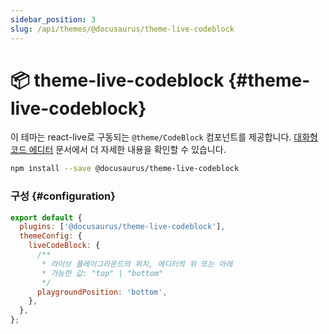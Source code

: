 ```yaml
---
sidebar_position: 3
slug: /api/themes/@docusaurus/theme-live-codeblock
---
```


# 📦 theme-live-codeblock {#theme-live-codeblock}

이 테마는 react-live로 구동되는 `@theme/CodeBlock` 컴포넌트를 제공합니다. [대화형 코드 에디터](../../guides/markdown-features/markdown-features-code-blocks.mdx#interactive-code-editor) 문서에서 더 자세한 내용을 확인할 수 있습니다.

```bash npm2yarn
npm install --save @docusaurus/theme-live-codeblock
```

### 구성 {#configuration}

```js title="docusaurus.config.js"
export default {
  plugins: ['@docusaurus/theme-live-codeblock'],
  themeConfig: {
    liveCodeBlock: {
      /**
       * 라이브 플레이그라운드의 위치, 에디터의 위 또는 아래
       * 가능한 값: "top" | "bottom"
       */
      playgroundPosition: 'bottom',
    },
  },
};
```
